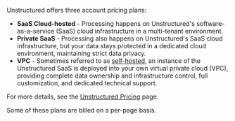 Unstructured offers three account pricing plans:

- **SaaS Cloud-hosted** - Processing happens on Unstructured's software-as-a-service (SaaS) cloud infrastructure in a multi-tenant environment.
- **Private SaaS** - Processing also happens on Unstructured's SaaS cloud infrastructure, but your data stays protected in a dedicated cloud environment, maintaining strict data privacy.
- **VPC** - Sometimes referred to as [self-hosted](/self-hosted/overview), an instance of the Unstructured SaaS is deployed into your own virtual private cloud (VPC), providing complete data ownership and infrastructure control, full customization, and dedicated technical support.

For more details, see the [Unstructured Pricing](https://unstructured.io/pricing) page.

Some of these plans are billed on a per-page basis. 


<SharedPagesBilling />

